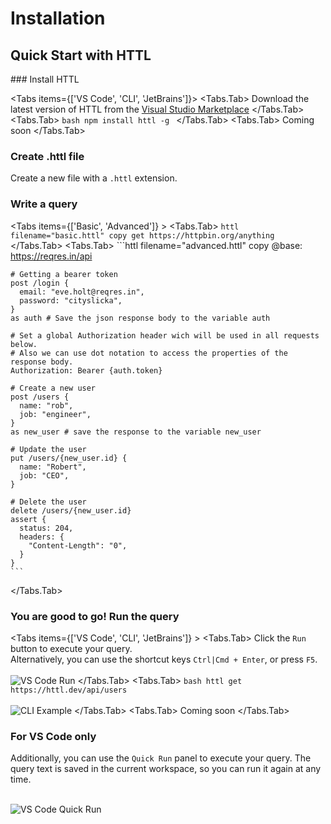 
# Installation

## Quick Start with HTTL

<Steps>
### Install HTTL 

<Tabs items={['VS Code', 'CLI', 'JetBrains']}>
  <Tabs.Tab>
    Download the latest version of HTTL from the [Visual Studio Marketplace](https://marketplace.visualstudio.com/items?itemName=HTTL.httl-vscode)
  </Tabs.Tab>
  <Tabs.Tab>
    ```bash
    npm install httl -g
    ```
  </Tabs.Tab>
  <Tabs.Tab>
    Coming soon
  </Tabs.Tab>
</Tabs>

### Create .httl file

Create a new file with a `.httl` extension.

### Write a query 

<Tabs items={['Basic', 'Advanced']} >
  <Tabs.Tab>
    ```httl filename="basic.httl" copy
    get https://httpbin.org/anything
    ```  
  </Tabs.Tab>
  <Tabs.Tab>
    ```httl filename="advanced.httl" copy
    @base: https://reqres.in/api

    # Getting a bearer token
    post /login {
      email: "eve.holt@reqres.in",
      password: "cityslicka",
    }
    as auth # Save the json response body to the variable auth

    # Set a global Authorization header wich will be used in all requests below.
    # Also we can use dot notation to access the properties of the response body. 
    Authorization: Bearer {auth.token}

    # Create a new user
    post /users {
      name: "rob",
      job: "engineer",
    }
    as new_user # save the response to the variable new_user

    # Update the user
    put /users/{new_user.id} {
      name: "Robert",
      job: "CEO",
    }

    # Delete the user
    delete /users/{new_user.id}
    assert {
      status: 204,
      headers: {
        "Content-Length": "0",
      }
    }
    ```
  </Tabs.Tab>
</Tabs>


### You are good to go! Run the query

<Tabs items={['VS Code', 'CLI', 'JetBrains']} >
  <Tabs.Tab>
    Click the `Run` button to execute your query.\
    Alternatively, you can use the shortcut keys `Ctrl|Cmd + Enter`, or press `F5`.
    <br/>    
    <img src="/images/vscode-run.png" alt="VS Code Run" />
  </Tabs.Tab>
  <Tabs.Tab>
     ```bash
    httl get https://httl.dev/api/users
    ```
    <br/>    
    <img src="/images/cli-example.png" alt="CLI Example" />
  </Tabs.Tab>
  <Tabs.Tab>
    Coming soon
  </Tabs.Tab>
</Tabs>

### For VS Code only

Additionally, you can use the `Quick Run` panel to execute your query.
The query text is saved in the current workspace, so you can run it again at any time.

 <br/> 
<img src="/images/vscode-quick-run.png" alt="VS Code Quick Run" />

</Steps>


